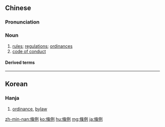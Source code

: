 {{also|条例}}
==Chinese==
{{zh-forms|s=条例}}

===Pronunciation===
{{zh-pron
|m=tiáolì
|c=tiu4 lai6
|h=pfs=thiàu-li
|mn=qz,tw,xm:tiâu-lē/zz:tiâu-lī
|cat=n
}}

===Noun===
{{zh-noun}}

# [[rule]]s; [[regulation]]s; [[ordinance]]s
# [[code of conduct]]

====Derived terms====
{{zh-der|私人條例草案}}

----

==Korean==
{{ko-hanjatab|條|例}}

===Hanja===
{{ko-hanja|hangeul=조례|rv=jorye|mr=chorye|y=cholyey}}
# [[ordinance]], [[bylaw]]

[[zh-min-nan:條例]]
[[ko:條例]]
[[hu:條例]]
[[mg:條例]]
[[ja:條例]]
